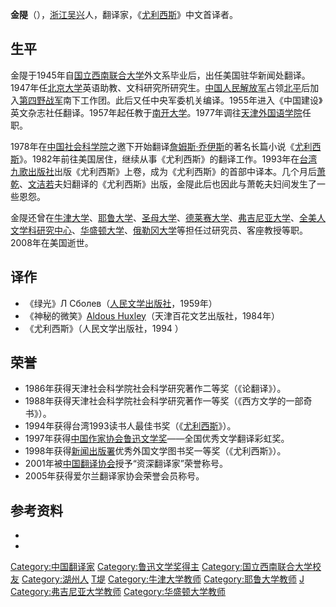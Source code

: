 '''金隄'''（{{bd|1921年||2008年|11月7日|catIdx=Jin金}}），[[浙江|浙江]][[吴兴|吴兴]]人，翻译家，《[[尤利西斯|尤利西斯]]》中文首译者。

== 生平 ==
金隄于1945年自[[国立西南联合大学|国立西南联合大学]]外文系毕业后，出任美国驻华新闻处翻译。1947年任[[北京大学|北京大学]]英语助教、文科研究所研究生。[[中国人民解放军|中国人民解放军]]占领[[北平|北平]]后加入[[第四野战军|第四野战军]]南下工作团。此后又任中央军委机关编译。1955年进入《中国建设》英文杂志社任翻译。1957年起任教于[[南开大学|南开大学]]。1977年调往[[天津外国语学院|天津外国语学院]]任职。

1978年在[[中国社会科学院|中国社会科学院]]之邀下开始翻译[[詹姆斯·乔伊斯|詹姆斯·乔伊斯]]的著名长篇小说《[[尤利西斯|尤利西斯]]》。1982年前往美国居住，继续从事《尤利西斯》的翻译工作。1993年在[[台湾|台湾]][[九歌出版社|九歌出版社]]出版《尤利西斯》上卷，成为《尤利西斯》的首部中译本。几个月后[[萧乾|萧乾]]、[[文洁若|文洁若]]夫妇翻译的《尤利西斯》出版，金隄此后也因此与萧乾夫妇间发生了一些恩怨。

金隄还曾在[[牛津大学|牛津大学]]、[[耶鲁大学|耶鲁大学]]、[[圣母大学|圣母大学]]、[[德莱赛大学|德莱赛大学]]、[[弗吉尼亚大学|弗吉尼亚大学]]、[[全美人文学科研究中心|全美人文学科研究中心]]、[[华盛顿大学|华盛顿大学]]、[[俄勒冈大学|俄勒冈大学]]等担任过研究员、客座教授等职。2008年在美国逝世。

==译作==
*《绿光》Л Сболев（[[人民文学出版社|人民文学出版社]]，1959年）
*《神秘的微笑》[[奥尔德斯·赫胥黎|Aldous Huxley]]（天津百花文艺出版社，1984年）
*《尤利西斯》（人民文学出版社，1994 ） 

==荣誉==
*1986年获得天津社会科学院社会科学研究著作二等奖（《论翻译》）。
*1988年获得天津社会科学院社会科学研究著作一等奖（《西方文学的一部奇书》）。
*1994年获得台湾1993读书人最佳书奖（《[[尤利西斯|尤利西斯]]》）。
*1997年获得[[中国作家协会|中国作家协会]][[鲁迅文学奖|鲁迅文学奖]]——全国优秀文学翻译彩虹奖。
*1998年获得[[新闻出版署|新闻出版署]]优秀外国文学图书奖一等奖（《尤利西斯》）。
*2001年被[[中国翻译协会|中国翻译协会]]授予“资深翻译家”荣誉称号。
*2005年获得爱尔兰翻译家协会荣誉会员称号。

==参考资料==
{{ReflistH}}
* {{cite web|url=http://news.163.com/08/1119/07/4R3KM7JN000120GU.html|title=“天书”《尤利西斯》首译者金隄在美国去世|publisher=网易|date=2008-11-19|access-date=2011-09-18|archive-url=https://web.archive.org/web/20180318182603/http://news.163.com/08/1119/07/4R3KM7JN000120GU.html|archive-date=2018-03-18|dead-url=yes}}
* {{cite web|url=http://www.pkumti.com/index.php?option=com_content&view=article&id=209:2011-01-12-02-40-44&catid=43:2010-12-02-17-12-59&Itemid=68|title=金隄|publisher=北大译网}}{{Dead link|date=2018年6月 |bot=InternetArchiveBot |fix-attempted=no }}
{{ReflistF}}

{{DEFAULTSORT:Jin金}}
[[Category:中国翻译家|Category:中国翻译家]]
[[Category:鲁迅文学奖得主|Category:鲁迅文学奖得主]]
[[Category:国立西南联合大学校友|Category:国立西南联合大学校友]]
[[Category:湖州人|Category:湖州人]]
[[Category:金姓|T堤]]
[[Category:牛津大学教师|Category:牛津大学教师]]
[[Category:耶鲁大学教师|Category:耶鲁大学教师]]
[[Category:圣母大学教师|J]]
[[Category:弗吉尼亚大学教师|Category:弗吉尼亚大学教师]]
[[Category:华盛顿大学教师|Category:华盛顿大学教师]]